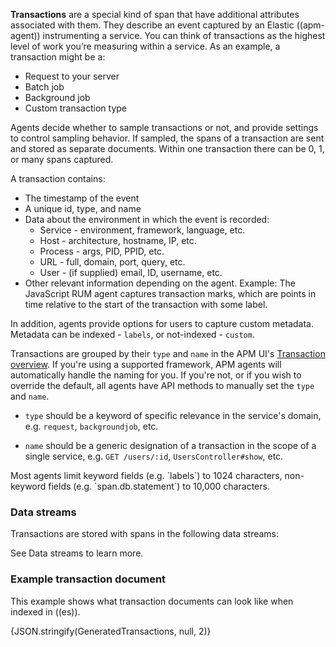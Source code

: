 


<div id="data-model-transactions"></div>

**Transactions** are a special kind of <DocLink id="serverlessObservabilityApmSpansTransactionsErrorsMetricsMetadata">span</DocLink> that have additional attributes associated with them.
They describe an event captured by an Elastic ((apm-agent)) instrumenting a service.
You can think of transactions as the highest level of work you’re measuring within a service.
As an example, a transaction might be a:

* Request to your server
* Batch job
* Background job
* Custom transaction type

Agents decide whether to sample transactions or not,
and provide settings to control sampling behavior.
If sampled, the <DocLink id="serverlessObservabilityApmSpansTransactionsErrorsMetricsMetadata">spans</DocLink> of a transaction are sent and stored as separate documents.
Within one transaction there can be 0, 1, or many spans captured.

A transaction contains:

* The timestamp of the event
* A unique id, type, and name
* Data about the environment in which the event is recorded:
    * Service - environment, framework, language, etc.
    * Host - architecture, hostname, IP, etc.
    * Process - args, PID, PPID, etc.
    * URL - full, domain, port, query, etc.
    * <DocLink id="serverlessObservabilityApmSpansTransactionsErrorsMetricsMetadata" section="user-context">User</DocLink> - (if supplied) email, ID, username, etc.
* Other relevant information depending on the agent. Example: The JavaScript RUM agent captures transaction marks,
    which are points in time relative to the start of the transaction with some label.

In addition, agents provide options for users to capture custom <DocLink id="serverlessObservabilityApmSpansTransactionsErrorsMetricsMetadata">metadata</DocLink>.
Metadata can be indexed - <DocLink id="serverlessObservabilityApmSpansTransactionsErrorsMetricsMetadata" section="labels">`labels`</DocLink>, or not-indexed - <DocLink id="serverlessObservabilityApmSpansTransactionsErrorsMetricsMetadata" section="custom-context">`custom`</DocLink>.

Transactions are grouped by their `type` and `name` in the APM UI's
[Transaction overview](((kibana-ref))/transactions.html).
If you're using a supported framework, APM agents will automatically handle the naming for you.
If you're not, or if you wish to override the default,
all agents have API methods to manually set the `type` and `name`.

* `type` should be a keyword of specific relevance in the service's domain,
    e.g. `request`, `backgroundjob`, etc.

* `name` should be a generic designation of a transaction in the scope of a single service,
    e.g. `GET /users/:id`, `UsersController#show`, etc.

<DocCallOut title="Tip">
Most agents limit keyword fields (e.g. `labels`) to 1024 characters,
non-keyword fields (e.g. `span.db.statement`) to 10,000 characters.
</DocCallOut>

### Data streams

Transactions are stored with spans in the following data streams:

<DataStreamsTracesDataStreams />

See <DocLink id="serverlessObservabilityApmDataStreams">Data streams</DocLink> to learn more.

### Example transaction document

This example shows what transaction documents can look like when indexed in ((es)).

<DocAccordion buttonContent="Expand ((es)) document">

<DocCode language="json">
  {JSON.stringify(GeneratedTransactions, null, 2)}
</DocCode>

</DocAccordion>


